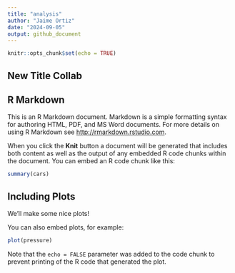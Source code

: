 ```yaml
---
title: "analysis"
author: "Jaime Ortiz"
date: "2024-09-05"
output: github_document
---
```


```r
knitr::opts_chunk$set(echo = TRUE)
```
  
## New Title Collab

## R Markdown

This is an R Markdown document. Markdown is a simple formatting syntax for authoring HTML, PDF, and MS Word documents. For more details on using R Markdown see <http://rmarkdown.rstudio.com>.

When you click the **Knit** button a document will be generated that includes both content as well as the output of any embedded R code chunks within the document. You can embed an R code chunk like this:

```r
summary(cars)
```

## Including Plots

We'll make some nice plots!

You can also embed plots, for example:

```r
plot(pressure)
```

Note that the `echo = FALSE` parameter was added to the code chunk to prevent printing of the R code that generated the plot.

